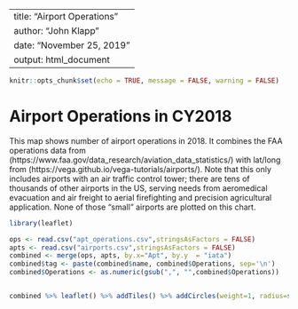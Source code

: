--
title: "Airport Operations"
author: "John Klapp"
date: "November 25, 2019"
output: html_document
---

```r
knitr::opts_chunk$set(echo = TRUE, message = FALSE, warning = FALSE)
```

# Airport Operations in CY2018
This map shows number of airport operations in 2018. It combines the FAA operations data from (https://www.faa.gov/data_research/aviation_data_statistics/) with lat/long from (https://vega.github.io/vega-tutorials/airports/). Note that this only includes airports with an air traffic control tower; there are tens of thousands of other airports in the US, serving needs from aeromedical evacuation and air freight to aerial firefighting and precision agricultural application. None of those "small" airports are plotted on this chart. 

```r
library(leaflet)

ops <- read.csv("apt_operations.csv",stringsAsFactors = FALSE)
apts <- read.csv("airports.csv",stringsAsFactors = FALSE)
combined <- merge(ops, apts, by.x="Apt", by.y  = "iata") 
combined$tag <- paste(combined$name, combined$Operations, sep='\n')
combined$Operations <- as.numeric(gsub(",", "",combined$Operations))


combined %>% leaflet() %>% addTiles() %>% addCircles(weight=1, radius=sqrt(combined$Operations)*100,popup = combined$tag)
```


